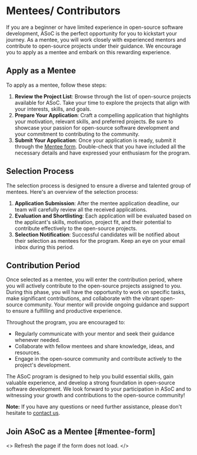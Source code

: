 
# Mentees/ Contributors

If you are a beginner or have limited experience in open-source software development, ASoC is the perfect opportunity for you to kickstart your journey. As a mentee, you will work closely with experienced mentors and contribute to open-source projects under their guidance. We encourage you to apply as a mentee and embark on this rewarding experience.

## Apply as a Mentee

To apply as a mentee, follow these steps:

1. **Review the Project List**: Browse through the list of open-source projects available for ASoC. Take your time to explore the projects that align with your interests, skills, and goals.
2. **Prepare Your Application**: Craft a compelling application that highlights your motivation, relevant skills, and preferred projects. Be sure to showcase your passion for open-source software development and your commitment to contributing to the community.
3. **Submit Your Application**: Once your application is ready, submit it through the [Mentee form](#mentee-form). Double-check that you have included all the necessary details and have expressed your enthusiasm for the program.

## Selection Process

The selection process is designed to ensure a diverse and talented group of mentees. Here's an overview of the selection process:

1. **Application Submission**: After the mentee application deadline, our team will carefully review all the received applications.
2. **Evaluation and Shortlisting**: Each application will be evaluated based on the applicant's skills, motivation, project fit, and their potential to contribute effectively to the open-source projects.
3. **Selection Notification**: Successful candidates will be notified about their selection as mentees for the program. Keep an eye on your email inbox during this period.

## Contribution Period

Once selected as a mentee, you will enter the contribution period, where you will actively contribute to the open-source projects assigned to you. During this phase, you will have the opportunity to work on specific tasks, make significant contributions, and collaborate with the vibrant open-source community. Your mentor will provide ongoing guidance and support to ensure a fulfilling and productive experience.

Throughout the program, you are encouraged to:

- Regularly communicate with your mentor and seek their guidance whenever needed.
- Collaborate with fellow mentees and share knowledge, ideas, and resources.
- Engage in the open-source community and contribute actively to the project's development.

The ASoC program is designed to help you build essential skills, gain valuable experience, and develop a strong foundation in open-source software development. We look forward to your participation in ASoC and to witnessing your growth and contributions to the open-source community!

**Note:** If you have any questions or need further assistance, please don't hesitate to [contact us](/contact-us).

## Join ASoC as a Mentee [#mentee-form]
<>
<Callout type="info" emoji="ℹ️">
  Refresh the page if the form does not load.
</Callout>
<MenteeForm />
</>